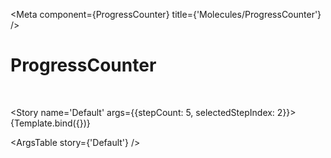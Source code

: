 

<Meta
  component={ProgressCounter}
  title={'Molecules/ProgressCounter'}
/>

# ProgressCounter

<br/>


<Story name='Default' args={{stepCount: 5, selectedStepIndex: 2}}>
  {Template.bind({})}
</Story>

<ArgsTable story={'Default'} />

<!-- TODO(krish): Document the theming -->
